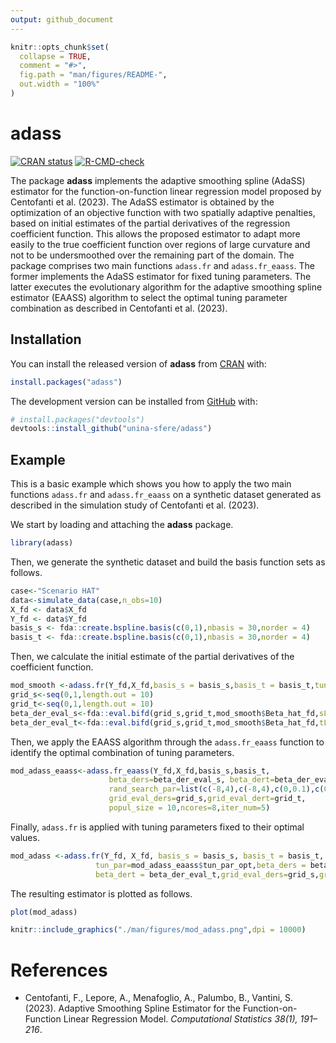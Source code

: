```yaml
---
output: github_document
---
```


<!-- README.md is generated from README.Rmd. Please edit that file -->

```r
knitr::opts_chunk$set(
  collapse = TRUE,
  comment = "#>",
  fig.path = "man/figures/README-",
  out.width = "100%"
)
```

# adass

<!-- badges: start -->

[![CRAN status](https://www.r-pkg.org/badges/version/adass)](https://CRAN.R-project.org/package=adass)
[![R-CMD-check](https://github.com/unina-sfere/adass/actions/workflows/R-CMD-check.yaml/badge.svg)](https://github.com/unina-sfere/adass/actions/workflows/R-CMD-check.yaml)
<!-- badges: end -->

The package  **adass** implements the adaptive smoothing spline (AdaSS) estimator for the function-on-function linear regression model proposed by Centofanti et al. (2023).
The AdaSS estimator is obtained by the optimization of  an objective function  with two  spatially adaptive penalties, based on initial estimates of the partial derivatives of the regression coefficient function. This allows the proposed estimator to adapt more easily to the true coefficient function over regions of large curvature and not to be undersmoothed  over the remaining part of the domain.
The package comprises two main functions `adass.fr` and `adass.fr_eaass`. 
The former implements the AdaSS estimator for fixed tuning parameters.
The latter executes the evolutionary algorithm for the adaptive smoothing spline estimator (EAASS) algorithm to select the optimal  tuning parameter combination as described in Centofanti et al. (2023).



## Installation


You can install the released version of **adass** from [CRAN](https://CRAN.R-project.org) with:

``` r
install.packages("adass")
```
The development version can be installed from [GitHub](https://github.com/) with:
``` r
# install.packages("devtools")
devtools::install_github("unina-sfere/adass")
```
## Example
This is a basic example which shows you how to apply the two main functions `adass.fr` and `adass.fr_eaass` on a synthetic dataset generated as  described in the simulation study of Centofanti et al. (2023).

We start by loading and attaching the **adass** package.
```r 
library(adass)
```

Then, we generate the synthetic dataset and build the basis function sets as follows.
```r 
case<-"Scenario HAT"
data<-simulate_data(case,n_obs=10)
X_fd <- data$X_fd
Y_fd <- data$Y_fd
basis_s <- fda::create.bspline.basis(c(0,1),nbasis = 30,norder = 4)
basis_t <- fda::create.bspline.basis(c(0,1),nbasis = 30,norder = 4)
```
Then, we calculate the initial estimate of the partial derivatives of the coefficient function.
```r
mod_smooth <-adass.fr(Y_fd,X_fd,basis_s = basis_s,basis_t = basis_t,tun_par=c(10^-6,10^-6,0,0,0,0))
grid_s<-seq(0,1,length.out = 10)
grid_t<-seq(0,1,length.out = 10)
beta_der_eval_s<-fda::eval.bifd(grid_s,grid_t,mod_smooth$Beta_hat_fd,sLfdobj = 2)
beta_der_eval_t<-fda::eval.bifd(grid_s,grid_t,mod_smooth$Beta_hat_fd,tLfdobj = 2) 
```
Then, we apply the EAASS algorithm through the `adass.fr_eaass` function to identify the optimal combination of tuning parameters.
```r
mod_adass_eaass<-adass.fr_eaass(Y_fd,X_fd,basis_s,basis_t,
                      beta_ders=beta_der_eval_s, beta_dert=beta_der_eval_t,
                      rand_search_par=list(c(-8,4),c(-8,4),c(0,0.1),c(0,4),c(0,0.1),c(0,4)),
                      grid_eval_ders=grid_s,grid_eval_dert=grid_t,
                      popul_size = 10,ncores=8,iter_num=5)
```
Finally, `adass.fr` is applied with tuning parameters fixed to their optimal values.
```r
mod_adass <-adass.fr(Y_fd, X_fd, basis_s = basis_s, basis_t = basis_t,
                   tun_par=mod_adass_eaass$tun_par_opt,beta_ders = beta_der_eval_s,
                   beta_dert = beta_der_eval_t,grid_eval_ders=grid_s,grid_eval_dert=grid_t )
```
The resulting estimator is plotted as follows. 
```r
plot(mod_adass)
``` 

```r
knitr::include_graphics("./man/figures/mod_adass.png",dpi = 10000)
```

# References
* Centofanti, F., Lepore, A., Menafoglio, A., Palumbo, B., Vantini, S. (2023).
 Adaptive Smoothing Spline Estimator for the Function-on-Function Linear Regression Model.
 *Computational Statistics 38(1), 191–216*.
